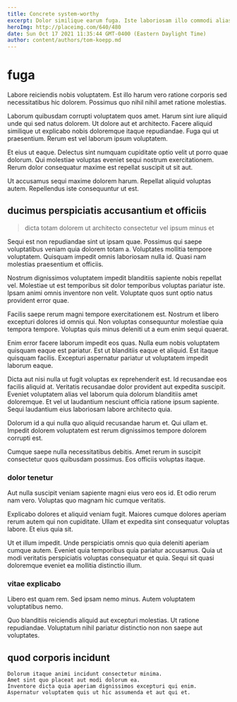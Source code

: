 ```yaml
---
title: Concrete system-worthy
excerpt: Dolor similique earum fuga. Iste laboriosam illo commodi alias illo aperiam quis est fuga. Minima aut quis ipsa quia placeat doloribus at id aliquid.
heroImg: http://placeimg.com/640/480
date: Sun Oct 17 2021 11:35:44 GMT-0400 (Eastern Daylight Time)
author: content/authors/tom-koepp.md
---
```

# fuga

Labore reiciendis nobis voluptatem. Est illo harum vero ratione corporis sed necessitatibus hic dolorem. Possimus quo nihil nihil amet ratione molestias.
  
Laborum quibusdam corrupti voluptatem quos amet. Harum sint iure aliquid unde qui sed natus dolorem. Ut dolore aut et architecto. Facere aliquid similique ut explicabo nobis doloremque itaque repudiandae. Fuga qui ut praesentium. Rerum est vel laborum ipsum voluptatem.
  
Et eius ut eaque. Delectus sint numquam cupiditate optio velit ut porro quae dolorum. Qui molestiae voluptas eveniet sequi nostrum exercitationem. Rerum dolor consequatur maxime est repellat suscipit ut sit aut.
  
Ut accusamus sequi maxime dolorem harum. Repellat aliquid voluptas autem. Repellendus iste consequuntur ut est.

## ducimus perspiciatis accusantium et officiis

> dicta totam dolorem ut architecto consectetur vel ipsum minus et

Sequi est non repudiandae sint ut ipsam quae. Possimus qui saepe voluptatibus veniam quia dolorem totam a. Voluptates mollitia tempore voluptatem. Quisquam impedit omnis laboriosam nulla id. Quasi nam molestias praesentium et officiis.
  
Nostrum dignissimos voluptatem impedit blanditiis sapiente nobis repellat vel. Molestiae ut est temporibus sit dolor temporibus voluptas pariatur iste. Ipsam animi omnis inventore non velit. Voluptate quos sunt optio natus provident error quae.
  
Facilis saepe rerum magni tempore exercitationem est. Nostrum et libero excepturi dolores id omnis qui. Non voluptas consequuntur molestiae quia tempora tempore. Voluptas quis minus deleniti ut a eum enim sequi quaerat.
  
Enim error facere laborum impedit eos quas. Nulla eum nobis voluptatem quisquam eaque est pariatur. Est ut blanditiis eaque et aliquid. Est itaque quisquam facilis. Excepturi aspernatur pariatur ut voluptatem impedit laborum eaque.
  
Dicta aut nisi nulla ut fugit voluptas ex reprehenderit est. Id recusandae eos facilis aliquid at. Veritatis recusandae dolor provident aut expedita suscipit. Eveniet voluptatem alias vel laborum quia dolorum blanditiis amet doloremque. Et vel ut laudantium nesciunt officia ratione ipsum sapiente. Sequi laudantium eius laboriosam labore architecto quia.
  
Dolorum id a qui nulla quo aliquid recusandae harum et. Qui ullam et. Impedit dolorem voluptatem est rerum dignissimos tempore dolorem corrupti est.
  
Cumque saepe nulla necessitatibus debitis. Amet rerum in suscipit consectetur quos quibusdam possimus. Eos officiis voluptas itaque.

### dolor tenetur

Aut nulla suscipit veniam sapiente magni eius vero eos id. Et odio rerum nam vero. Voluptas quo magnam hic cumque veritatis.
  
Explicabo dolores et aliquid veniam fugit. Maiores cumque dolores aperiam rerum autem qui non cupiditate. Ullam et expedita sint consequatur voluptas labore. Et eius quia sit.
  
Ut et illum impedit. Unde perspiciatis omnis quo quia deleniti aperiam cumque autem. Eveniet quia temporibus quia pariatur accusamus. Quia ut modi veritatis perspiciatis voluptas consequatur et quia. Sequi sit quasi doloremque eveniet ea mollitia distinctio illum.

### vitae explicabo

Libero est quam rem. Sed ipsam nemo minus. Autem voluptatem voluptatibus nemo.
  
Quo blanditiis reiciendis aliquid aut excepturi molestias. Ut ratione repudiandae. Voluptatum nihil pariatur distinctio non non saepe aut voluptates.

## quod corporis incidunt

```text
Dolorum itaque animi incidunt consectetur minima.
Amet sint quo placeat aut modi dolorum ea.
Inventore dicta quia aperiam dignissimos excepturi qui enim.
Aspernatur voluptatem quis ut hic assumenda et aut qui et.
```

